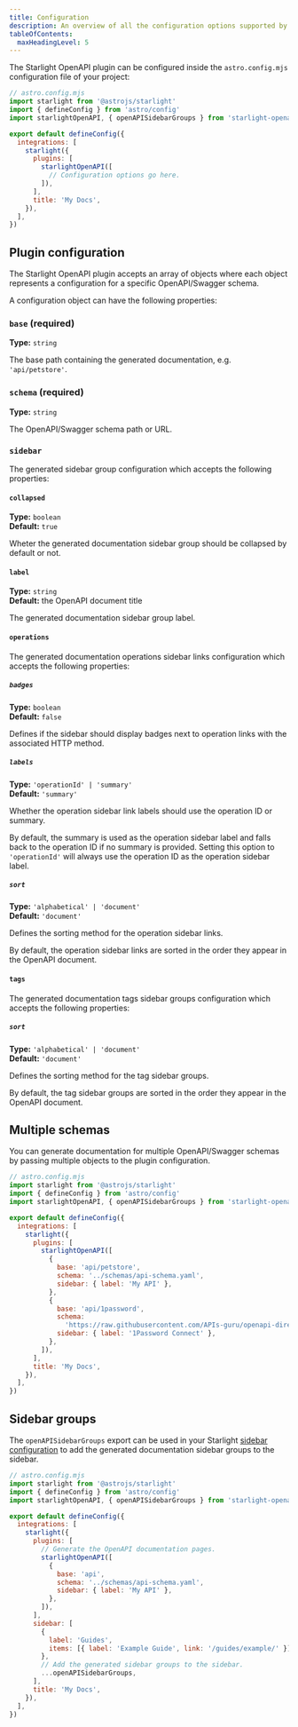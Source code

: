 ```yaml
---
title: Configuration
description: An overview of all the configuration options supported by the Starlight OpenAPI plugin.
tableOfContents:
  maxHeadingLevel: 5
---
```


The Starlight OpenAPI plugin can be configured inside the `astro.config.mjs` configuration file of your project:

```js {11}
// astro.config.mjs
import starlight from '@astrojs/starlight'
import { defineConfig } from 'astro/config'
import starlightOpenAPI, { openAPISidebarGroups } from 'starlight-openapi'

export default defineConfig({
  integrations: [
    starlight({
      plugins: [
        starlightOpenAPI([
          // Configuration options go here.
        ]),
      ],
      title: 'My Docs',
    }),
  ],
})
```

## Plugin configuration

The Starlight OpenAPI plugin accepts an array of objects where each object represents a configuration for a specific OpenAPI/Swagger schema.

A configuration object can have the following properties:

### `base` (required)

**Type:** `string`

The base path containing the generated documentation, e.g. `'api/petstore'`.

### `schema` (required)

**Type:** `string`

The OpenAPI/Swagger schema path or URL.

### `sidebar`

The generated sidebar group configuration which accepts the following properties:

#### `collapsed`

**Type:** `boolean`  
**Default:** `true`

Wheter the generated documentation sidebar group should be collapsed by default or not.

#### `label`

**Type:** `string`  
**Default:** the OpenAPI document title

The generated documentation sidebar group label.

#### `operations`

The generated documentation operations sidebar links configuration which accepts the following properties:

##### `badges`

**Type:** `boolean`  
**Default:** `false`

Defines if the sidebar should display badges next to operation links with the associated HTTP method.

##### `labels`

**Type:** `'operationId' | 'summary'`  
**Default:** `'summary'`

Whether the operation sidebar link labels should use the operation ID or summary.

By default, the summary is used as the operation sidebar label and falls back to the operation ID if no summary is provided.
Setting this option to `'operationId'` will always use the operation ID as the operation sidebar label.

##### `sort`

**Type:** `'alphabetical' | 'document'`  
**Default:** `'document'`

Defines the sorting method for the operation sidebar links.

By default, the operation sidebar links are sorted in the order they appear in the OpenAPI document.

#### `tags`

The generated documentation tags sidebar groups configuration which accepts the following properties:

##### `sort`

**Type:** `'alphabetical' | 'document'`  
**Default:** `'document'`

Defines the sorting method for the tag sidebar groups.

By default, the tag sidebar groups are sorted in the order they appear in the OpenAPI document.

## Multiple schemas

You can generate documentation for multiple OpenAPI/Swagger schemas by passing multiple objects to the plugin configuration.

```js {11-21}
// astro.config.mjs
import starlight from '@astrojs/starlight'
import { defineConfig } from 'astro/config'
import starlightOpenAPI, { openAPISidebarGroups } from 'starlight-openapi'

export default defineConfig({
  integrations: [
    starlight({
      plugins: [
        starlightOpenAPI([
          {
            base: 'api/petstore',
            schema: '../schemas/api-schema.yaml',
            sidebar: { label: 'My API' },
          },
          {
            base: 'api/1password',
            schema:
              'https://raw.githubusercontent.com/APIs-guru/openapi-directory/gh-pages/v2/specs/1password.local/connect/1.5.7/openapi.yaml',
            sidebar: { label: '1Password Connect' },
          },
        ]),
      ],
      title: 'My Docs',
    }),
  ],
})
```

## Sidebar groups

The `openAPISidebarGroups` export can be used in your Starlight [sidebar configuration](https://starlight.astro.build/reference/configuration/#sidebar) to add the generated documentation sidebar groups to the sidebar.

```js {24-25} "{ openAPISidebarGroups }"
// astro.config.mjs
import starlight from '@astrojs/starlight'
import { defineConfig } from 'astro/config'
import starlightOpenAPI, { openAPISidebarGroups } from 'starlight-openapi'

export default defineConfig({
  integrations: [
    starlight({
      plugins: [
        // Generate the OpenAPI documentation pages.
        starlightOpenAPI([
          {
            base: 'api',
            schema: '../schemas/api-schema.yaml',
            sidebar: { label: 'My API' },
          },
        ]),
      ],
      sidebar: [
        {
          label: 'Guides',
          items: [{ label: 'Example Guide', link: '/guides/example/' }],
        },
        // Add the generated sidebar groups to the sidebar.
        ...openAPISidebarGroups,
      ],
      title: 'My Docs',
    }),
  ],
})
```
